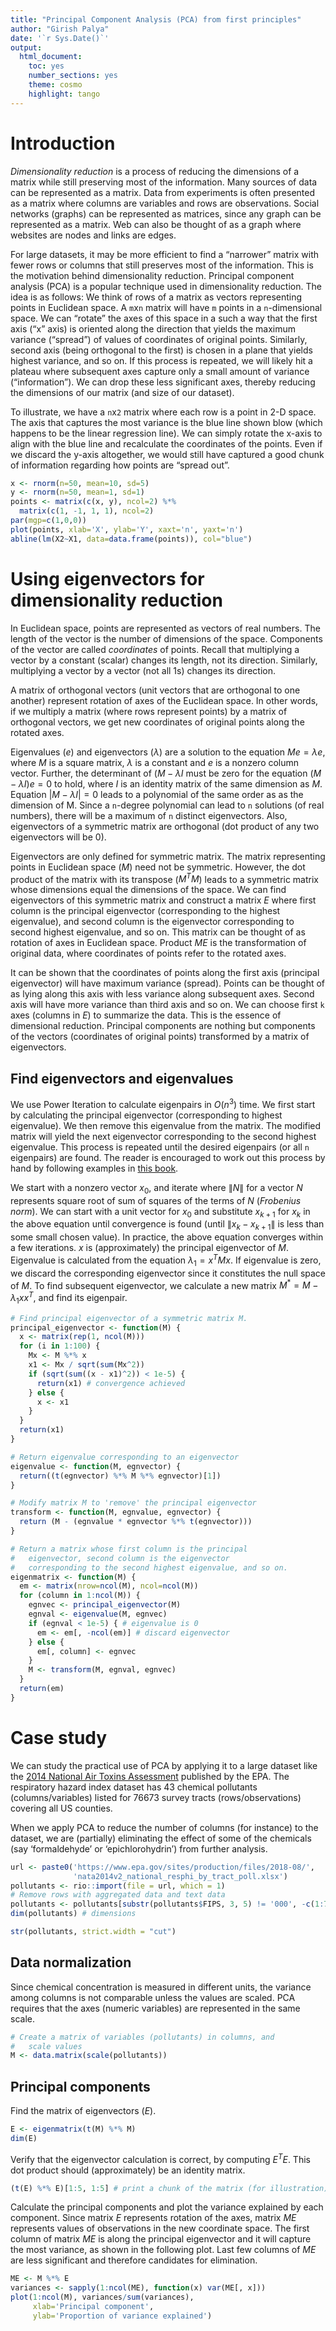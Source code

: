 ```yaml
---
title: "Principal Component Analysis (PCA) from first principles"
author: "Girish Palya"
date: '`r Sys.Date()`'
output:
  html_document:
    toc: yes
    number_sections: yes
    theme: cosmo
    highlight: tango
---
```


# Introduction

*Dimensionality reduction* is a process of reducing the dimensions of a matrix while still preserving most of the information. Many sources of data can be represented as a matrix. Data from experiments is often presented as a matrix where columns are variables and rows are observations. Social networks (graphs) can be represented as matrices, since any graph can be represented as a matrix. Web can also be thought of as a graph where websites are nodes and links are edges. 

For large datasets, it may be more efficient to find a "narrower" matrix with fewer rows or columns that still preserves most of the information. This is the motivation behind dimensionality reduction. Principal component analysis (PCA) is a popular technique used in dimensionality reduction. The idea is as follows: We think of rows of a matrix as vectors representing points in Euclidean space. A `m`x`n` matrix will have `m` points in a `n`-dimensional space. We can "rotate" the axes of this space in a such a way that the first axis ("x" axis) is oriented along the direction that yields the maximum variance ("spread") of values of coordinates of original points. Similarly, second axis (being orthogonal to the first)  is chosen in a plane that yields highest variance, and so on. If this process is repeated, we will likely hit a plateau where subsequent axes capture only a small amount of variance ("information"). We can drop these less significant axes, thereby reducing the dimensions of our matrix (and size of our dataset). 

To illustrate, we have a `n`x`2` matrix where each row is a point in 2-D space. The axis that captures the most variance is the blue line shown blow (which happens to be the linear regression line). We can simply rotate the x-axis to align with the blue line and recalculate the coordinates of the points. Even if we discard the y-axis altogether, we would still have captured a good chunk of information regarding how points are "spread out".


```r
x <- rnorm(n=50, mean=10, sd=5)
y <- rnorm(n=50, mean=1, sd=1)
points <- matrix(c(x, y), ncol=2) %*% 
  matrix(c(1, -1, 1, 1), ncol=2)
par(mgp=c(1,0,0))
plot(points, xlab='X', ylab='Y', xaxt='n', yaxt='n')
abline(lm(X2~X1, data=data.frame(points)), col="blue")
```


# Using eigenvectors for dimensionality reduction

In Euclidean space, points are represented as vectors of real numbers. The length of the vector is the number of dimensions of the space. Components of the vector are called *coordinates* of points. Recall that multiplying a vector by a constant (scalar) changes its length, not its direction. Similarly, multiplying a vector by a vector (not all 1s) changes its direction. 

A matrix of orthogonal vectors (unit vectors that are orthogonal to one another) represent rotation of axes of the Euclidean space. In other words, if we multiply a matrix (where rows represent points) by a matrix of orthogonal vectors, we get new coordinates of original points along the rotated axes.

Eigenvalues ($e$) and eigenvectors ($\lambda$) are a solution to the equation $Me = \lambda{e}$, where $M$ is a square matrix, $\lambda$ is a constant and $e$ is a nonzero column vector. Further, the determinant of $(M - \lambda{I}$ must be zero for the equation $(M - \lambda{I})e = 0$ to hold, where $I$ is an identity matrix of the same dimension as $M$. Equation $|M - \lambda{I}| = 0$ leads to a polynomial of the same order as as the dimension of M. Since a `n`-degree polynomial can lead to `n` solutions (of real numbers), there will be a maximum of `n` distinct eigenvectors. Also, eigenvectors of a symmetric matrix are orthogonal (dot product of any two eigenvectors will be 0).

Eigenvectors are only defined for symmetric matrix. The matrix representing points in Euclidean space ($M$) need not be symmetric. However, the dot product of the matrix with its transpose ($M^TM$) leads to a symmetric matrix whose dimensions equal the dimensions of the space.
We can find eigenvectors of this symmetric matrix and construct a matrix $E$ where first column is the principal eigenvector (corresponding to the highest eigenvalue), and second column is the eigenvector corresponding to second highest eigenvalue, and so on. This matrix can be thought of as rotation of axes in Euclidean space. Product $ME$ is the transformation of original data, where coordinates of points refer to the rotated axes.

It can be shown that the coordinates of points along the first axis (principal eigenvector) will have maximum variance (spread). Points can be thought of as lying along this axis with less variance along subsequent axes. Second axis will have more variance than third axis and so on. We can choose first `k` axes (columns in $E$) to summarize the data. This is the essence of dimensional reduction. Principal components are nothing but components of the vectors (coordinates of original points) transformed by a matrix of eigenvectors.

## Find eigenvectors and eigenvalues

We use Power Iteration to calculate eigenpairs in $O(n^3)$ time. We first start by calculating the principal eigenvector (corresponding to highest eigenvalue). We then remove this eigenvalue from the matrix. The modified matrix will yield the next eigenvector corresponding to the second highest eigenvalue. This process is repeated until the desired eigenpairs (or all `n` eigenpairs) are found. The reader is encouraged to work out this process by hand by following examples in [this book](http://www.mmds.org/).

We start with a nonzero vector $x_0$, and iterate
\begin{align*}
x_{k+1} := \frac{Mx_k}{\lVert Mx_k \rVert}
\end{align*}
where $\lVert N \rVert$ for a vector $N$ represents square root of sum of squares of the terms of $N$ (*Frobenius norm*). We can start with a unit vector for $x_0$ and substitute $x_{k+1}$ for $x_k$ in the above equation until convergence is found (until $\lVert x_k - x_{k+1} \rVert$ is less than some small chosen value). In practice, the above equation converges within a few iterations. $x$ is (approximately) the principal eigenvector of $M$. Eigenvalue is calculated from the equation $\lambda_1 = x^{T}Mx$. If eigenvalue is zero, we discard the corresponding eigenvector since it constitutes the null space of $M$. To find subsequent eigenvector, we calculate a new matrix $M^{*} = M - \lambda_{1}xx^T$, and find its eigenpair. 


```r
# Find principal eigenvector of a symmetric matrix M. 
principal_eigenvector <- function(M) {
  x <- matrix(rep(1, ncol(M)))
  for (i in 1:100) {
    Mx <- M %*% x
    x1 <- Mx / sqrt(sum(Mx^2))
    if (sqrt(sum((x - x1)^2)) < 1e-5) {
      return(x1) # convergence achieved
    } else {
      x <- x1
    }
  }
  return(x1)
}

# Return eigenvalue corresponding to an eigenvector
eigenvalue <- function(M, egnvector) {
  return((t(egnvector) %*% M %*% egnvector)[1])
}

# Modify matrix M to 'remove' the principal eigenvector
transform <- function(M, egnvalue, egnvector) {
  return (M - (egnvalue * egnvector %*% t(egnvector)))
}

# Return a matrix whose first column is the principal
#   eigenvector, second column is the eigenvector 
#   corresponding to the second highest eigenvalue, and so on.
eigenmatrix <- function(M) {
  em <- matrix(nrow=ncol(M), ncol=ncol(M))
  for (column in 1:ncol(M)) {
    egnvec <- principal_eigenvector(M)
    egnval <- eigenvalue(M, egnvec)
    if (egnval < 1e-5) { # eigenvalue is 0
      em <- em[, -ncol(em)] # discard eigenvector
    } else {
      em[, column] <- egnvec
    }
    M <- transform(M, egnval, egnvec)
  }
  return(em)
}
```

# Case study

We can study the practical use of PCA by applying it to a large dataset like the [2014 National Air Toxins Assessment](https://www.epa.gov/national-air-toxics-assessment/2014-nata-assessment-results) published by the EPA. The respiratory hazard index dataset has 43 chemical pollutants (columns/variables) listed for 76673 survey tracts (rows/observations) covering all US counties.

When we apply PCA to reduce the number of columns (for instance) to the dataset, we are (partially) eliminating the effect of some of the chemicals (say 'formaldehyde' or 'epichlorohydrin') from further analysis.

```r
url <- paste0('https://www.epa.gov/sites/production/files/2018-08/',
              'nata2014v2_national_resphi_by_tract_poll.xlsx')
pollutants <- rio::import(file = url, which = 1)
# Remove rows with aggregated data and text data
pollutants <- pollutants[substr(pollutants$FIPS, 3, 5) != '000', -c(1:7)]
dim(pollutants) # dimensions 
```

```r
str(pollutants, strict.width = "cut")
```


## Data normalization

Since chemical concentration is measured in different units, the variance among columns is not comparable unless the values are scaled. PCA requires that the axes (numeric variables) are represented in the same scale.

```r
# Create a matrix of variables (pollutants) in columns, and 
#   scale values
M <- data.matrix(scale(pollutants))
```

## Principal components

Find the matrix of eigenvectors ($E$). 

```r
E <- eigenmatrix(t(M) %*% M)
dim(E)
```

Verify that the eigenvector calculation is correct, by computing $E^{T}E$. This dot product should (approximately) be an identity matrix.

```r
(t(E) %*% E)[1:5, 1:5] # print a chunk of the matrix (for illustration)
```

Calculate the principal components and plot the variance explained by each component. Since matrix $E$ represents rotation of the axes, matrix $ME$ represents values of observations in the new coordinate space. The first column of matrix $ME$ is along the principal eigenvector and it will capture the most variance, as shown in the following plot. Last few columns of $ME$ are less significant and therefore candidates for elimination.

```r
ME <- M %*% E
variances <- sapply(1:ncol(ME), function(x) var(ME[, x]))
plot(1:ncol(M), variances/sum(variances),
     xlab='Principal component', 
     ylab='Proportion of variance explained')
```

